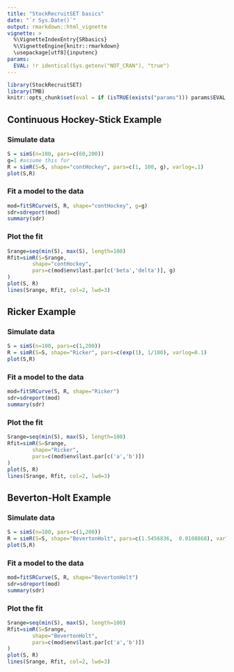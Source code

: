 ```yaml
---
title: "StockRecruitSET basics"
date: "`r Sys.Date()`"
output: rmarkdown::html_vignette
vignette: >
  %\VignetteIndexEntry{SRbasics}
  %\VignetteEngine{knitr::rmarkdown}
  \usepackage[utf8]{inputenc}
params:
  EVAL: !r identical(Sys.getenv("NOT_CRAN"), "true")
---
```


```r
library(StockRecruitSET)
library(TMB)
knitr::opts_chunk$set(eval = if (isTRUE(exists("params"))) params$EVAL else FALSE)
```

## Continuous Hockey-Stick Example

### Simulate data
```r
S = simS(n=100, pars=c(60,200))
g=1 #assume this for 
R = simR(S=S, shape="contHockey", pars=c(1, 100, g), varlog=.1)
plot(S,R)
```

### Fit a model to the data
```r
mod=fitSRCurve(S, R, shape="contHockey", g=g)
sdr=sdreport(mod)
summary(sdr)
```

### Plot the fit
```r
Srange=seq(min(S), max(S), length=100)
Rfit=simR(S=Srange,
		shape="contHockey", 
		pars=c(mod$env$last.par[c('beta','delta')], g)
)
plot(S, R)
lines(Srange, Rfit, col=2, lwd=3)
```

## Ricker Example

### Simulate data
```r
S = simS(n=100, pars=c(1,200))
R = simR(S=S, shape="Ricker", pars=c(exp(1), 1/100), varlog=0.1)
plot(S,R)
```

### Fit a model to the data
```r
mod=fitSRCurve(S, R, shape="Ricker")
sdr=sdreport(mod)
summary(sdr)
```

### Plot the fit
```r
Srange=seq(min(S), max(S), length=100)
Rfit=simR(S=Srange,
		shape="Ricker", 
		pars=c(mod$env$last.par[c('a','b')])
)
plot(S, R)
lines(Srange, Rfit, col=2, lwd=3)
```


## Beverton-Holt Example

### Simulate data
```r
S = simS(n=100, pars=c(1,200))
R = simR(S=S, shape="BevertonHolt", pars=c(1.5456836,  0.0108868), varlog=0.1)
plot(S,R)
```

### Fit a model to the data
```r
mod=fitSRCurve(S, R, shape="BevertonHolt")
sdr=sdreport(mod)
summary(sdr)
```

### Plot the fit
```r
Srange=seq(min(S), max(S), length=100)
Rfit=simR(S=Srange,
		shape="BevertonHolt", 
		pars=c(mod$env$last.par[c('a','b')])
)
plot(S, R)
lines(Srange, Rfit, col=2, lwd=3)
```
